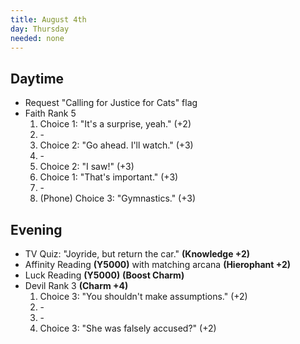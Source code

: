```yaml
---
title: August 4th
day: Thursday
needed: none
---
```


## Daytime
- Request "Calling for Justice for Cats" flag
- Faith Rank 5
    1. Choice 1: "It's a surprise, yeah." (+2)
    1. \-
    1. Choice 2: "Go ahead. I'll watch." (+3)
    1. \-
    1. Choice 2: "I saw!" (+3)
    1. Choice 1: "That's important." (+3)
    1. \-
    1. (Phone) Choice 3: "Gymnastics." (+3)

## Evening
- TV Quiz: "Joyride, but return the car." **(Knowledge +2)**
- Affinity Reading **(Y5000)** with matching arcana **(Hierophant +2)**
- Luck Reading **(Y5000)** **(Boost Charm)**
- Devil Rank 3 **(Charm +4)**
  1. Choice 3: "You shouldn't make assumptions." (+2)
  1. \-
  1. \-
  1. Choice 3: "She was falsely accused?" (+2)